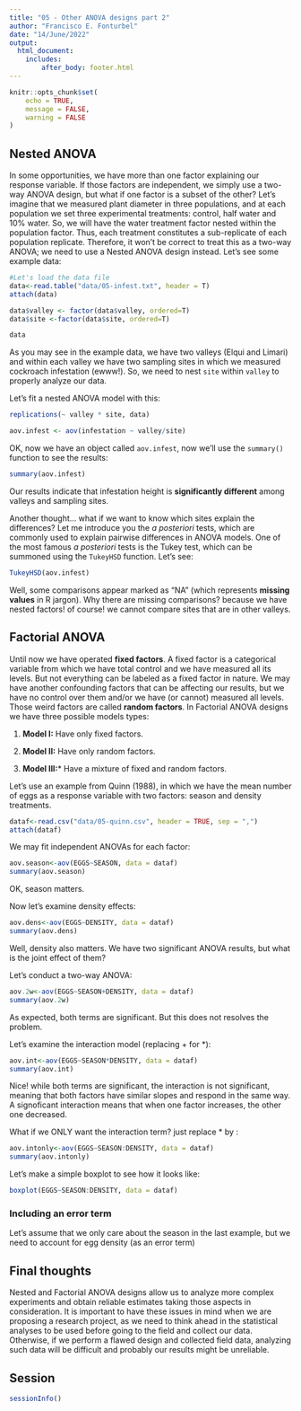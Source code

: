 ```yaml
---
title: "05 - Other ANOVA designs part 2"
author: "Francisco E. Fonturbel"
date: "14/June/2022"
output: 
  html_document:
    includes:
        after_body: footer.html
---
```


```r
knitr::opts_chunk$set(
	echo = TRUE,
	message = FALSE,
	warning = FALSE
)
```

## Nested ANOVA

In some opportunities, we have more than one factor explaining our response variable. If those factors are independent, we simply use a two-way ANOVA design, but what if one factor is a subset of the other? Let's imagine that we measured plant diameter in three populations, and at each population we set three experimental treatments: control, half water and 10% water. So, we will have the water treatment factor nested within the population factor. Thus, each treatment constitutes a sub-replicate of each population replicate. Therefore, it won't be correct to treat this as a two-way ANOVA; we need to use a Nested ANOVA design instead. Let's see some example data:

```r
#Let's load the data file
data<-read.table("data/05-infest.txt", header = T)
attach(data)

data$valley <- factor(data$valley, ordered=T)
data$site <-factor(data$site, ordered=T)
```

```r
data
```

As you may see in the example data, we have two valleys (Elqui and Limari) and within each valley we have two sampling sites in which we measured cockroach infestation (ewww!). So, we need to nest `site` within `valley` to properly analyze our data.

Let's fit a nested ANOVA model with this:

```r
replications(~ valley * site, data)

aov.infest <- aov(infestation ~ valley/site)
```

OK, now we have an object called `aov.infest`, now we'll use the `summary()` function to see the results:

```r
summary(aov.infest)
```

Our results indicate that infestation height is **significantly different** among valleys and sampling sites.

Another thought... what if we want to know which sites explain the differences? Let me introduce you the _a posteriori_ tests, which are commonly used to explain pairwise differences in ANOVA models. One of the most famous _a posteriori_ tests is the Tukey test, which can be summoned using the `TukeyHSD` function. Let's see:

```r
TukeyHSD(aov.infest)
```

Well, some comparisons appear marked as "NA" (which represents **missing values** in R jargon). Why there are missing comparisons? because we have nested factors! of course! we cannot compare sites that are in other valleys.


## Factorial ANOVA

Until now we have operated **fixed factors**. A fixed factor is a categorical variable from which we have total control and we have measured all its levels. But not everything can be labeled as a fixed factor in nature. We may have another confounding factors that can be affecting our results, but we have no control over them and/or we have (or cannot) measured all levels. Those weird factors are called **random factors**. In Factorial ANOVA designs we have three possible models types:

(1) **Model I:** Have only fixed factors.

(2) **Model II:** Have only random factors.

(3) **Model III:*** Have a mixture of fixed and random factors.

Let's use an example from Quinn (1988), in which we have the mean number of eggs as a response variable with two factors: season and density treatments.

```r
dataf<-read.csv("data/05-quinn.csv", header = TRUE, sep = ",")
attach(dataf)
```

We may fit independent ANOVAs for each factor:

```r
aov.season<-aov(EGGS~SEASON, data = dataf)
summary(aov.season)
```

OK, season matters.

Now let's examine density effects:

```r
aov.dens<-aov(EGGS~DENSITY, data = dataf)
summary(aov.dens)
```

Well, density also matters. We have two significant ANOVA results, but what is the joint effect of them?

Let's conduct a two-way ANOVA:

```r
aov.2w<-aov(EGGS~SEASON+DENSITY, data = dataf)
summary(aov.2w)
```

As expected, both terms are significant. But this does not resolves the problem.

Let's examine the interaction model (replacing + for *):

```r
aov.int<-aov(EGGS~SEASON*DENSITY, data = dataf)
summary(aov.int)
```

Nice! while both terms are significant, the interaction is not significant, meaning that both factors have similar slopes and respond in the same way. A signoficant interaction means that when one factor increases, the other one decreased.

What if we ONLY want the interaction term? just replace * by :


```r
aov.intonly<-aov(EGGS~SEASON:DENSITY, data = dataf)
summary(aov.intonly)
```

Let's make a simple boxplot to see how it looks like:

```r
boxplot(EGGS~SEASON:DENSITY, data = dataf)
```


### Including an error term

Let's assume that we only care about the season in the last example, but we need to account for egg density (as an error term)

## Final thoughts

Nested and Factorial ANOVA designs allow us to analyze more complex experiments and obtain reliable estimates taking those aspects in consideration. It is important to have these issues in mind when we are proposing a research project, as we need to think ahead in the statistical analyses to be used before going to the field and collect our data. Otherwise, if we perform a flawed design and collected field data, analyzing such data will be difficult and probably our results might be unreliable.

## Session

```r
sessionInfo()
```